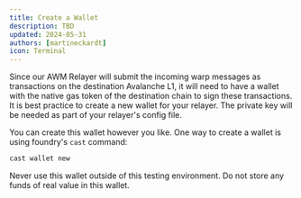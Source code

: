 ```yaml
---
title: Create a Wallet
description: TBD
updated: 2024-05-31
authors: [martineckardt]
icon: Terminal
---
```


Since our AWM Relayer will submit the incoming warp messages as transactions on the destination Avalanche L1, it will need to have a wallet with the native gas token of the destination chain to sign these transactions. It is best practice to create a new wallet for your relayer. The private key will be needed as part of your relayer's config file.

You can create this wallet however you like. One way to create a wallet is using foundry's `cast` command:

```bash
cast wallet new
```

<Callout type="warn">Never use this wallet outside of this testing environment. Do not store any funds of real value in this wallet.</Callout>




